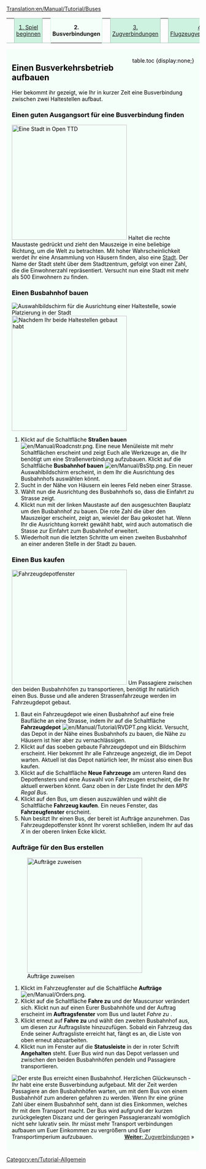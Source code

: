 [[Translation:en/Manual/Tutorial/Buses]]
{{de/Übersetzung|herkunft=Tutorial}}

{| width="100%" cellspacing="0" cellpadding="0" valign="top" border="0" style="margin-bottom: 0; margin-left: 1px;" |
| style="border: 0; border-bottom:1px solid #a3bfb1; background:none; width:2%" | &nbsp;
| style="padding:0 .3em; background-color:#cef2e0; font-size:90%; border:solid 1px #a3bfb1; text-align:center; width: 12em;"|[[de/Manual/Tutorial/Tutorial|1. Spiel beginnen]]
| style="border: 0; border-bottom:1px solid #a3bfb1; background:none; width:2%" | &nbsp;
| style="padding:0 .3em; background-color:white; border:solid 1px #cef2e0; border-bottom: 0; text-align:center; font-size:90%; font-weight:bold; background-color:#f5fffa; width: 12em;" | '''2. Busverbindungen'''
| style="border: 0; border-bottom:1px solid #a3bfb1; background:none; width:2%" | &nbsp;
| style="padding:0 .3em; background-color:#cef2e0; font-size:90%; border:solid 1px #a3bfb1; text-align:center; width: 12em;"|[[de/Manual/Tutorial/Zugverbindungen|3. Zugverbindungen]]
| style="border: 0; border-bottom:1px solid #a3bfb1; background:none; width:2%" | &nbsp;
| style="padding:0 .3em; background-color:#cef2e0; font-size:90%; border:solid 1px #a3bfb1; text-align:center; width: 12em;"|[[de/Manual/Tutorial/Flugzeugverbindungen|4. Flugzeugverbindungen]]
| style="border: 0; border-bottom:1px solid #a3bfb1; background:none; width:2%" | &nbsp;
| style="padding:0 .3em; background-color:#cef2e0; font-size:90%; border:solid 1px #a3bfb1; text-align:center; width: 12em;"| [[de/Manual/Tutorial/Abschluss|5. Abschluss]]
| style="border: 0; border-bottom:1px solid #a3bfb1; background:none;" | &nbsp;
|}
<div style="padding:.5em 1em 1em 1em; border-top:none; background-color:#f5fffa; color:#000;">
<div style="float: right">

{{de/Manual/Tutorial/Tutorial}}
[[Category:en/Tutorial-Allgemein]]
table.toc {display:none;}

</div>
==Einen Busverkehrsbetrieb aufbauen==
Hier bekommt ihr gezeigt, wie Ihr in kurzer Zeit eine Busverbindung zwischen zwei Haltestellen aufbaut. 
===Einen guten Ausgangsort für eine Busverbindung finden===
[[File:en/Manual/Tutorial bus 1.png|thumb|300px|left|Eine Stadt in Open TTD]]
Haltet die rechte Maustaste gedrückt und zieht den Mauszeige in eine beliebige Richtung, um die Welt zu betrachten. Mit hoher Wahrscheinlichkeit werdet ihr eine Ansammlung von Häusern finden, also eine [[de/Manual/Stadt|Stadt]]. Der Name der Stadt steht über dem Stadtzentrum, gefolgt von einer Zahl, die die Einwohnerzahl repräsentiert. Versucht nun eine Stadt mit mehr als 500 Einwohnern zu finden.
{{en/-}}

===Einen Busbahnhof bauen===
[[File:en/Manual/Tutorial bus 2.png|frame|right|Auswahlbildschirm für die Ausrichtung einer Haltestelle, sowie Platzierung in der Stadt]]
[[File:en/Manual/Tutorial bus 4.png|thumb|300px|right|Nachdem Ihr beide Haltestellen gebaut habt]]
#Klickt auf die Schaltfläche '''Straßen bauen''' [[File:en/Manual/Roadcnstr.png]]. Eine neue Menüleiste mit mehr Schaltflächen erscheint und zeigt Euch alle Werkzeuge an, die Ihr benötigt um eine Straßenverbindung aufzubauen. Klickt auf die Schaltfläche '''Busbahnhof bauen''' [[File:en/Manual/BsStp.png]]. Ein neuer Auswahlbildschirm erscheint, in dem Ihr die Ausrichtung des Busbahnhofs auswählen könnt.
#Sucht in der Nähe von Häusern ein leeres Feld neben einer Strasse. 
#Wählt nun die Ausrichtung des Busbahnhofs so, dass die Einfahrt zu Strasse zeigt.
#Klickt nun mit der linken Maustaste auf den ausgesuchten Bauplatz um den Busbahnhof zu bauen. Die rote Zahl die über den Mauszeiger erscheint, zeigt an, wieviel der Bau gekostet hat. Wenn Ihr die Ausrichtung korrekt gewählt habt, wird auch automatisch die Stasse zur Einfahrt zum Busbahnhof erweitert.
#Wiederholt nun die letzten Schritte um einen zweiten Busbahnhof an einer anderen Stelle in der Stadt zu bauen.
{{en/-}}

===Einen Bus kaufen===
[[File:en/Manual/Tutorial bus 5.png|thumb|300px|right|Fahrzeugdepotfenster]]
Um Passagiere zwischen den beiden Busbahnhöfen zu transportieren, benötigt Ihr natürlich einen Bus. Busse und alle anderen Strassenfahrzeuge werden im Fahrzeugdepot gebaut.
#Baut ein Fahrzeugdepot wie einen Busbahnhof auf eine freie Baufläche an eine Strasse, indem ihr auf die Schaltfläche '''Fahrzeugdepot''' [[File:en/Manual/Tutorial/RVDPT.png]] klickt. Versucht, das Depot in der Nähe eines Busbahnhofs zu bauen, die Nähe zu Häusern ist hier aber zu vernachlässigen.
#Klickt auf das soeben gebaute Fahrzeugdepot und ein Bildschirm erscheint. Hier bekommt Ihr alle Fahrzeuge angezeigt, die im Depot warten. Aktuell ist das Depot natürlich leer, Ihr müsst also einen Bus kaufen. 
#Klickt auf die Schaltfläche '''Neue Fahrzeuge''' am unteren Rand des Depotfensters und eine Auswahl von Fahrzeugen erscheint, die Ihr aktuell erwerben könnt. Ganz oben in der Liste findet Ihr den ''MPS Regal Bus''.
#Klickt auf den Bus, um diesen auszuwählen und wählt die Schaltfläche '''Fahrzeug kaufen'''. Ein neues Fenster, das '''Fahrzeugfenster''' erscheint.
#Nun besitzt Ihr einen Bus, der bereit ist Aufträge anzunehmen. Das Fahrzeugdepotfenster könnt Ihr vorerst schließen, indem Ihr auf das ''X'' in der oberen linken Ecke klickt.
{{en/-}}

===Aufträge für den Bus erstellen===
[[File:en/Manual/Tutorial bus 6.png|thumb|300px|right|Aufträge zuweisen]]
#Klickt im Fahrzeugfenster auf die Schaltfläche '''Aufträge''' [[File:en/Manual/Orders.png]]. 
#Klickt auf die Schaltfläche '''Fahre zu''' und der Mauscursor verändert sich. Klickt nun auf einen Eurer Busbahnhöfe und der Auftrag erscheint im '''Auftragsfenster''' vom Bus und lautet ''Fahre zu <Busbahnhof>''.
#Klickt erneut auf '''Fahre zu''' und wählt den zweiten Busbahnhof aus, um diesen zur Auftragsliste hinzuzufügen. Sobald ein Fahrzeug das Ende seiner Auftragsliste erreicht hat, fängt es an, die Liste von oben erneut abzuarbeiten.
#Klickt nun im Fenster auf die '''Statusleiste''' in der in roter Schrift '''Angehalten''' steht. Euer Bus wird nun das Depot verlassen und zwischen den beiden Busbahnhöfen pendeln und Passagiere transportieren.
{{en/-}}

[[File:en/Manual/Tutorial bus 7.png|frame|right|Der erste Bus erreicht einen Busbahnhof.]]
Herzlichen Glückwunsch - Ihr habt eine erste Busverbindung aufgebaut. Mit der Zeit werden Passagiere an den Busbahnhöfen warten, um mit dem Bus von einem Busbahnhöf zum anderen gefahren zu werden. Wenn Ihr eine grüne Zahl über einem Busbahnhof seht, dann ist dies Einkommen, welches Ihr mit dem Transport macht.
Der Bus wird aufgrund der kurzen zurückgelegten Diszanz und der geringen Passagieranzahl womöglich nicht sehr lukrativ sein. Ihr müsst mehr Transport verbindungen aufbauen um Euer Einkommen zu vergrößern und Euer Transportimperium aufzubauen.
{{en/-}}
<span style="float: right">[[de/Manual/Tutorial/Zugverbindungen|'''Weiter''': Zugverbindungen]] &raquo;</span>
</div>